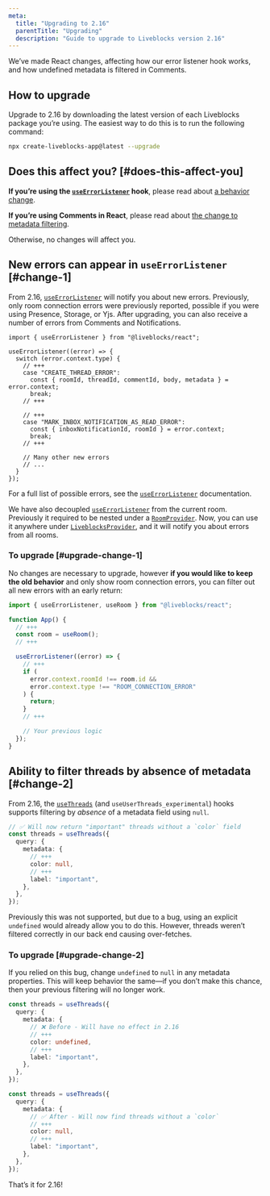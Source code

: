 ```yaml
---
meta:
  title: "Upgrading to 2.16"
  parentTitle: "Upgrading"
  description: "Guide to upgrade to Liveblocks version 2.16"
---
```


We’ve made React changes, affecting how our error listener hook works, and how
undefined metadata is filtered in Comments.

## How to upgrade

Upgrade to 2.16 by downloading the latest version of each Liveblocks package
you’re using. The easiest way to do this is to run the following command:

```bash
npx create-liveblocks-app@latest --upgrade
```

## Does this affect you? [#does-this-affect-you]

**If you’re using the [`useErrorListener`][] hook**, please read about
[a behavior change](#change-1).

**If you’re using Comments in React**, please read about
[the change to metadata filtering](#change-2).

Otherwise, no changes will affect you.

## New errors can appear in `useErrorListener` [#change-1]

From 2.16, [`useErrorListener`][] will notify you about new errors. Previously,
only room connection errors were previously reported, possible if you were using
Presence, Storage, or Yjs. After upgrading, you can also receive a number of
errors from Comments and Notifications.

```tsx
import { useErrorListener } from "@liveblocks/react";

useErrorListener((error) => {
  switch (error.context.type) {
    // +++
    case "CREATE_THREAD_ERROR":
      const { roomId, threadId, commentId, body, metadata } = error.context;
      break;
    // +++

    // +++
    case "MARK_INBOX_NOTIFICATION_AS_READ_ERROR":
      const { inboxNotificationId, roomId } = error.context;
      break;
    // +++

    // Many other new errors
    // ...
  }
});
```

For a full list of possible errors, see the [`useErrorListener`][]
documentation.

We have also decoupled [`useErrorListener`][] from the current room. Previously
it required to be nested under a
[`RoomProvider`](/docs/api-reference/liveblocks-react#RoomProvider). Now, you
can use it anywhere under
[`LiveblocksProvider`](/docs/api-reference/liveblocks-react#LiveblocksProvider),
and it will notify you about errors from all rooms.

### To upgrade [#upgrade-change-1]

No changes are necessary to upgrade, however **if you would like to keep the old
behavior** and only show room connection errors, you can filter out all new
errors with an early return:

```ts
import { useErrorListener, useRoom } from "@liveblocks/react";

function App() {
  // +++
  const room = useRoom();
  // +++

  useErrorListener((error) => {
    // +++
    if (
      error.context.roomId !== room.id &&
      error.context.type !== "ROOM_CONNECTION_ERROR"
    ) {
      return;
    }
    // +++

    // Your previous logic
  });
}
```

## Ability to filter threads by absence of metadata [#change-2]

From 2.16, the [`useThreads`][] (and `useUserThreads_experimental`) hooks
supports filtering by _absence_ of a metadata field using `null`.

```ts
// ✅ Will now return "important" threads without a `color` field
const threads = useThreads({
  query: {
    metadata: {
      // +++
      color: null,
      // +++
      label: "important",
    },
  },
});
```

Previously this was not supported, but due to a bug, using an explicit
`undefined` would already allow you to do this. However, threads weren’t
filtered correctly in our back end causing over-fetches.

### To upgrade [#upgrade-change-2]

If you relied on this bug, change `undefined` to `null` in any metadata
properties. This will keep behavior the same—if you don’t make this chance, then
your previous filtering will no longer work.

```ts title="Before"
const threads = useThreads({
  query: {
    metadata: {
      // ❌ Before - Will have no effect in 2.16
      // +++
      color: undefined,
      // +++
      label: "important",
    },
  },
});
```

```ts title="After"
const threads = useThreads({
  query: {
    metadata: {
      // ✅ After - Will now find threads without a `color`
      // +++
      color: null,
      // +++
      label: "important",
    },
  },
});
```

That’s it for 2.16!

[`useerrorlistener`]: /docs/api-reference/liveblocks-react#useErrorListener
[`usethreads`]: /docs/api-reference/liveblocks-react#useThreads
